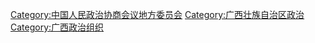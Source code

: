 [[Category:中国人民政治协商会议地方委员会|Category:中国人民政治协商会议地方委员会]]
[[Category:广西壮族自治区政治|Category:广西壮族自治区政治]]
[[Category:广西政治组织|Category:广西政治组织]]